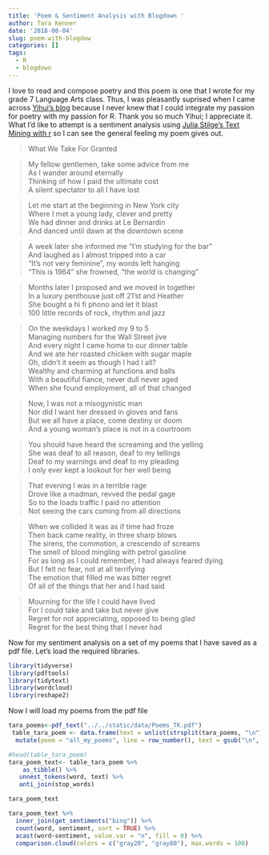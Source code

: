 ```yaml
---
title: 'Poem & Sentiment Analysis with Blogdown '
author: Tara Kenner
date: '2018-08-04'
slug: poem-with-blogdow
categories: []
tags:
  - R
  - blogdown
---
```

I love to read and compose poetry and this poem is one that I wrote for my grade 7 Language Arts class. Thus, I was pleasantly suprised when I came across [Yihui's blog](https://yihui.name/en/2018/06/quote-poem-blogdown/)
because I never knew that I could integrate my passion for poetry with my passion for R. Thank you so much Yihui; I appreciate it.
What I'd like to attempt is a sentiment analysis using [Julia Stilge's Text Mining with r ](https://www.tidytextmining.com/tidytext.html) so I can see the general feeling my poem gives out.


> What We Take For Granted

> My fellow gentlemen, take some advice from me  
As I wander around eternally  
Thinking of how I paid the ultimate cost  
A silent spectator to all I have lost

> Let me start at the beginning in New York city  
Where I met a young lady, clever and pretty  
We had dinner and drinks at Le Bernardin  
And danced until dawn at the downtown scene

> A week later she informed me “I’m studying for the bar”  
And laughed as I almost tripped into a car  
“It’s not very feminine”, my words left hanging  
“This is 1964” she frowned, “the world is changing”

> Months later I proposed and we moved in together  
In a luxury penthouse just off 21’st and Heather  
She bought a hi fi phono and let it blast  
100 little records of rock, rhythm and jazz

> On the weekdays I worked my 9 to 5  
Managing numbers for the Wall Street jive  
And every night I came home to our dinner table  
And we ate her roasted chicken with sugar maple  
Oh, didn’t it seem as though I had I all?  
Wealthy and charming at functions and balls  
With a beautiful fiance, never dull never aged  
When she found employment, all of that changed

> Now, I was not a misogynistic man  
Nor did I want her dressed in gloves and fans  
But we all have a place, come destiny or doom  
And a young woman’s place is not in a courtroom

> You should have heard the screaming and the yelling  
She was deaf to all reason, deaf to my tellings  
Deaf to my warnings and deaf to my pleading  
I only ever kept a lookout for her well being

> That evening I was in a terrible rage  
Drove like a madman, revved the pedal gage  
So to the loads traffic I paid no attention  
Not seeing the cars coming from all directions

> When we collided it was as if time had froze  
Then back came reality, in three sharp blows  
The sirens, the commotion, a crescendo of screams  
The smell of blood mingling with petrol gasoline  
For as long as I could remember, I had always feared dying  
But I felt no fear, not at all terrifying  
The emotion that filled me was bitter regret  
Of all of the things that her and I had said

> Mourning for the life I could have lived  
For I could take and take but never give  
Regret for not appreciating, opposed to being glad  
Regret for the best thing that I never had

>

Now for my sentiment analysis on a set of my poems that I have saved as a pdf file. Let's load the required libraries. 
```r

library(tidyverse)
library(pdftools)
library(tidytext)
library(wordcloud)
library(reshape2)
```


Now I will load my poems from the pdf file
```r
tara_poems<-pdf_text("../../static/data/Poems_TK.pdf")
 table_tara_poem <- data.frame(text = unlist(strsplit(tara_poems, "\n"))) %>% 
  mutate(poem = "all_my_poems", line = row_number(), text = gsub("\n", "", text)) 

#head(table_tara_poem)
tara_poem_text<- table_tara_poem %>% 
    as_tibble() %>% 
   unnest_tokens(word, text) %>% 
   anti_join(stop_words)

tara_poem_text
```

```r
tara_poem_text %>% 
  inner_join(get_sentiments("bing")) %>% 
  count(word, sentiment, sort = TRUE) %>% 
  acast(word~sentiment, value.var = "n", fill = 0) %>% 
  comparison.cloud(colors = c("gray20", "gray80"), max.words = 100)

```





